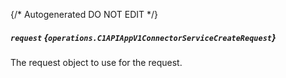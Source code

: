 {/* Autogenerated DO NOT EDIT  */}

##### `request` *{`operations.C1APIAppV1ConnectorServiceCreateRequest`}*
The request object to use for the request.
<Collapsible openLabel={Labels.showProperties} closeLabel={Labels.hideProperties}>
    <C1APIAppV1ConnectorServiceCreateRequest/>
</Collapsible>


